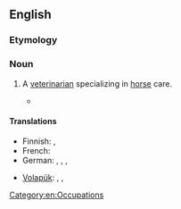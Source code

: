 ==English==

===Etymology===
{{rfe}}

===Noun===
{{en-noun}}

# {{rare}} A [[veterinarian]] specializing in [[horse]] care.
#* {{quote-book|year=1905|title=American Medicine|volume=10|section=Clinical Notes and Correspondence: A Medical Medley|passage=Do you take me for a '''hippiater''' or are you unfamiliar with medical deontology?|url=http://books.google.com/books?id=Zu8bAQAAMAAJ&pg=PA936&dq=%22a+hippiater%22&hl=en&ei=TNTyTaqGB8Sbtwe5_MmDBw&sa=X&oi=book_result&ct=result&resnum=2&ved=0CC4Q6AEwAQ#v=onepage&q=%22a%20hippiater%22&f=false}}

====Translations====
{{trans-top|veterinarian specialized in horses}}
* Finnish: {{t|fi|hippiatri}}, {{t|fi|hevoslääkäri}}
* French: {{t|fr|hippiatre|m}}
* German: {{t|de|Pferdearzt|m}}, {{t|de|Pferdeärztin|f}}, {{t|de|Rossarzt|m}}, {{t|de|Rossärztin|f}}
{{trans-mid}}
* [[Volapük]]: {{qualifier|male or female}} {{t|vo|jevodisanan}}, {{qualifier|male}} {{t|vo|jevodihisanan}}, {{qualifier|female}} {{t|vo|jevodijisanan}}
{{trans-bottom}}

[[Category:en:Occupations]]